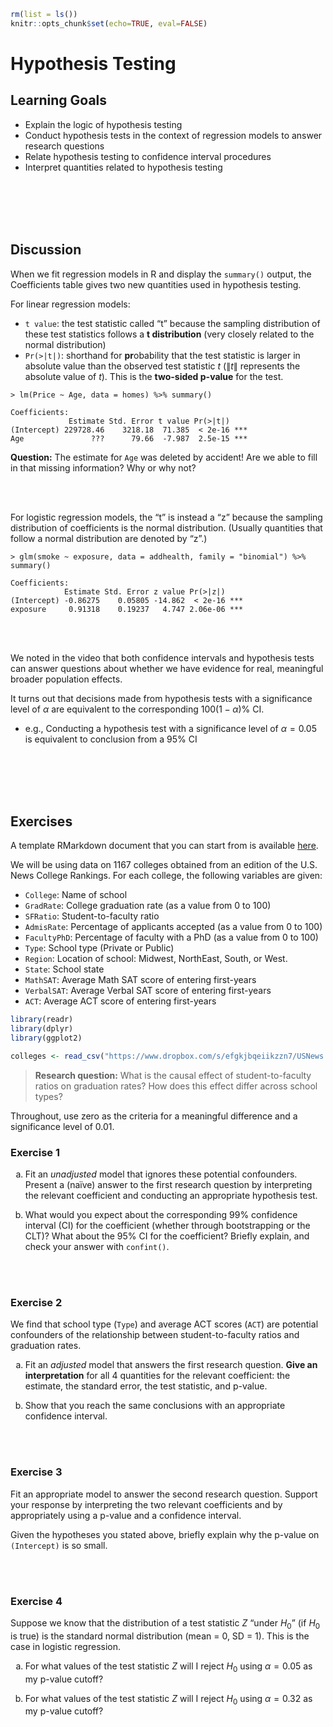 ```r
rm(list = ls())
knitr::opts_chunk$set(echo=TRUE, eval=FALSE)
```

# Hypothesis Testing

## Learning Goals {-}

- Explain the logic of hypothesis testing
- Conduct hypothesis tests in the context of regression models to answer research questions
- Relate hypothesis testing to confidence interval procedures
- Interpret quantities related to hypothesis testing

<br><br><br><br>

## Discussion {-}

When we fit regression models in R and display the `summary()` output, the Coefficients table gives two new quantities used in hypothesis testing.

For linear regression models:

- `t value`: the test statistic called "t" because the sampling distribution of these test statistics follows a **t distribution** (very closely related to the normal distribution)
- `Pr(>|t|)`: shorthand for **pr**obability that the test statistic is larger in absolute value than the observed test statistic $t$ ($\|t\|$ represents the absolute value of $t$). This is the **two-sided p-value** for the test.

```
> lm(Price ~ Age, data = homes) %>% summary()

Coefficients:
             Estimate Std. Error t value Pr(>|t|)    
(Intercept) 229728.46    3218.18  71.385  < 2e-16 ***
Age               ???      79.66  -7.987  2.5e-15 ***
```

**Question:** The estimate for `Age` was deleted by accident! Are we able to fill in that missing information? Why or why not?

<br><br>

For logistic regression models, the "t" is instead a "z" because the sampling distribution of coefficients is the normal distribution. (Usually quantities that follow a normal distribution are denoted by "z".)

```
> glm(smoke ~ exposure, data = addhealth, family = "binomial") %>% summary()

Coefficients:
            Estimate Std. Error z value Pr(>|z|)    
(Intercept) -0.86275    0.05805 -14.862  < 2e-16 ***
exposure     0.91318    0.19237   4.747 2.06e-06 ***
```

<br><br>

We noted in the video that both confidence intervals and hypothesis tests can answer questions about whether we have evidence for real, meaningful broader population effects.

It turns out that decisions made from hypothesis tests with a significance level of $\alpha$ are equivalent to the corresponding $100(1-\alpha)\%$ CI.

- e.g., Conducting a hypothesis test with a significance level of $\alpha = 0.05$ is equivalent to conclusion from a 95% CI


<br><br><br><br>


## Exercises {-}

A template RMarkdown document that you can start from is available [here](template_rmds/21-hypothesis-testing.Rmd).

We will be using data on 1167 colleges obtained from an edition of the U.S. News College Rankings. For each college, the following variables are given:

- `College`: Name of school
- `GradRate`: College graduation rate (as a value from 0 to 100)
- `SFRatio`: Student-to-faculty ratio
- `AdmisRate`: Percentage of applicants accepted (as a value from 0 to 100)
- `FacultyPhD`: Percentage of faculty with a PhD (as a value from 0 to 100)
- `Type`: School type (Private or Public)
- `Region`: Location of school: Midwest, NorthEast, South, or West.
- `State`: School state
- `MathSAT`: Average Math SAT score of entering first-years
- `VerbalSAT`: Average Verbal SAT score of entering first-years
- `ACT`: Average ACT score of entering first-years

```r
library(readr)
library(dplyr)
library(ggplot2)

colleges <- read_csv("https://www.dropbox.com/s/efgkjbqeiikzzn7/USNews.csv?dl=1")
```

> **Research question:** What is the causal effect of student-to-faculty ratios on graduation rates? How does this effect differ across school types?

Throughout, use zero as the criteria for a meaningful difference and a significance level of 0.01.

### Exercise 1 {-}

a. Fit an *unadjusted* model that ignores these potential confounders. Present a (naïve) answer to the first research question by interpreting the relevant coefficient and conducting an appropriate hypothesis test.

b. What would you expect about the corresponding 99% confidence interval (CI) for the coefficient (whether through bootstrapping or the CLT)? What about the 95% CI for the coefficient? Briefly explain, and check your answer with `confint()`.

<br><br>

### Exercise 2 {-}

We find that school type (`Type`) and average ACT scores (`ACT`) are potential confounders of the relationship between student-to-faculty ratios and graduation rates.

a. Fit an *adjusted* model that answers the first research question. **Give an interpretation** for all 4 quantities for the relevant coefficient: the estimate, the standard error, the test statistic, and p-value.

b. Show that you reach the same conclusions with an appropriate confidence interval.

<br><br>

### Exercise 3 {-}

Fit an appropriate model to answer the second research question. Support your response by interpreting the two relevant coefficients and by appropriately using a p-value and a confidence interval.

Given the hypotheses you stated above, briefly explain why the p-value on `(Intercept)` is so small.

<br><br>

### Exercise 4 {-}

Suppose we know that the distribution of a test statistic $Z$ "under $H_0$" (if $H_0$ is true) is the standard normal distribution (mean = 0, SD = 1). This is the case in logistic regression.

a. For what values of the test statistic $Z$ will I reject $H_0$ using $\alpha = 0.05$ as my p-value cutoff?

b. For what values of the test statistic $Z$ will I reject $H_0$ using $\alpha = 0.32$ as my p-value cutoff?
